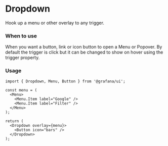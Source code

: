 

<Meta title="MDX|Dropdown" component={Dropdown} />

# Dropdown

Hook up a menu or other overlay to any trigger.

### When to use

When you want a button, link or icon button to open a Menu or Popover. By default the trigger is click but it can be changed to show on hover using the
trigger property.

### Usage

```tsx
import { Dropdown, Menu, Button } from '@grafana/ui';

const menu = (
  <Menu>
    <Menu.Item label="Google" />
    <Menu.Item label="Filter" />
  </Menu>
);

return (
  <Dropdown overlay={menu}>
    <Button icon="bars" />
  </Dropdown>
);
```

<ArgTypes of={Dropdown} />
